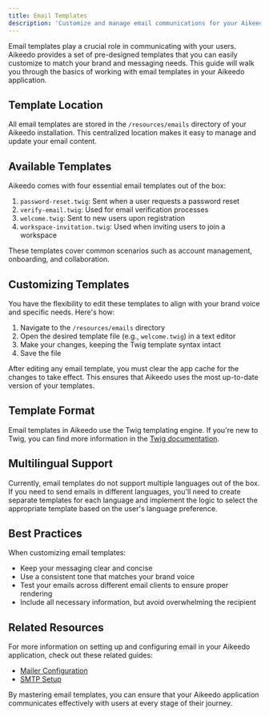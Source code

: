 ```yaml
---
title: Email Templates
description: 'Customize and manage email communications for your Aikeedo application'
---
```


Email templates play a crucial role in communicating with your users. Aikeedo provides a set of pre-designed templates that you can easily customize to match your brand and messaging needs. This guide will walk you through the basics of working with email templates in your Aikeedo application.

## Template Location

All email templates are stored in the `/resources/emails` directory of your Aikeedo installation. This centralized location makes it easy to manage and update your email content.

## Available Templates

Aikeedo comes with four essential email templates out of the box:

1. `password-reset.twig`: Sent when a user requests a password reset
2. `verify-email.twig`: Used for email verification processes
3. `welcome.twig`: Sent to new users upon registration
4. `workspace-invitation.twig`: Used when inviting users to join a workspace

These templates cover common scenarios such as account management, onboarding, and collaboration.

## Customizing Templates

You have the flexibility to edit these templates to align with your brand voice and specific needs. Here's how:

1. Navigate to the `/resources/emails` directory
2. Open the desired template file (e.g., `welcome.twig`) in a text editor
3. Make your changes, keeping the Twig template syntax intact
4. Save the file

<Note>
  After editing any email template, you must clear the app cache for the changes to take effect. This ensures that Aikeedo uses the most up-to-date version of your templates.
</Note>

## Template Format

Email templates in Aikeedo use the Twig templating engine. If you're new to Twig, you can find more information in the [Twig documentation](https://twig.symfony.com/doc/3.x/).

## Multilingual Support

Currently, email templates do not support multiple languages out of the box. If you need to send emails in different languages, you'll need to create separate templates for each language and implement the logic to select the appropriate template based on the user's language preference.

## Best Practices

When customizing email templates:

- Keep your messaging clear and concise
- Use a consistent tone that matches your brand voice
- Test your emails across different email clients to ensure proper rendering
- Include all necessary information, but avoid overwhelming the recipient

## Related Resources

For more information on setting up and configuring email in your Aikeedo application, check out these related guides:

- [Mailer Configuration](/email/mailer)
- [SMTP Setup](/email/smtp)

By mastering email templates, you can ensure that your Aikeedo application communicates effectively with users at every stage of their journey.



